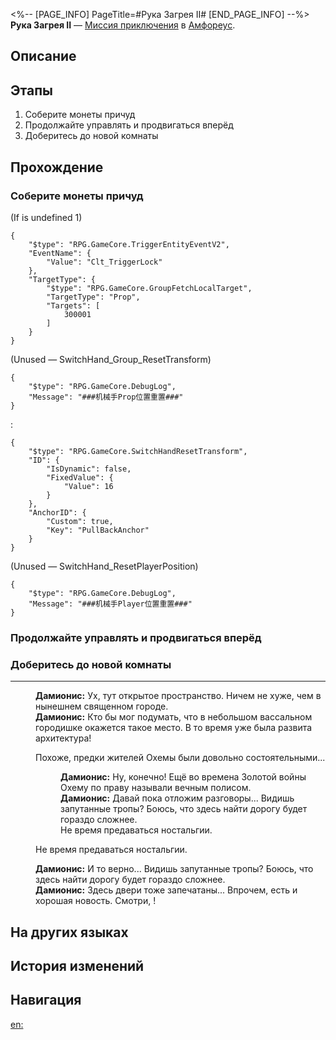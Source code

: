 <%-- [PAGE_INFO]
PageTitle=#Рука Загрея II#
[END_PAGE_INFO] --%>
{{Дополнить|Диалоги.}}
{{Миссия Инфобокс
|id              = 8030104
|Название        = 
|Изображение     = Миссия Рука Загрея II.png
|Тип             = Миссия приключения
|Событие         = 
|Глава           = 
|Условия         = 
|Персонажи       = Дамионис; Первопроходец
|СтартЛокация    = [[Амфореус]] — [[Рука Загрея II]]
|Мир             = Амфореус
|Предыдущая      = 
|Следующая       = 
|Награды         = 
}}
'''Рука Загрея II''' — [[Миссия приключения]] в [[Амфореус]].

==Описание==
{{Описание|<!--официальное описание из Перекрёстка судеб-->}}

==Этапы==
# Соберите монеты причуд
# Продолжайте управлять и продвигаться вперёд
# Доберитесь до новой комнаты

==Прохождение==
{{Дополнить}}
===Соберите монеты причуд===
{{Описание миссии|тип=Миссия приключения|локация=Рука Загрея II|Все комнаты гипогея надёжно запечатаны. Эта находится под защитой руки Загрея. Продолжить путь можно, лишь завершив испытание.}}
{{Диалог Начало}}
;(If {{F|undefined}} is undefined 1)
<pre>{
	"$type": "RPG.GameCore.TriggerEntityEventV2",
	"EventName": {
		"Value": "Clt_TriggerLock"
	},
	"TargetType": {
		"$type": "RPG.GameCore.GroupFetchLocalTarget",
		"TargetType": "Prop",
		"Targets": [
			300001
		]
	}
}</pre>
;(Unused &mdash; SwitchHand_Group_ResetTransform)
<pre>{
	"$type": "RPG.GameCore.DebugLog",
	"Message": "###机械手Prop位置重置###"
}</pre>
:<pre>{
	"$type": "RPG.GameCore.SwitchHandResetTransform",
	"ID": {
		"IsDynamic": false,
		"FixedValue": {
			"Value": 16
		}
	},
	"AnchorID": {
		"Custom": true,
		"Key": "PullBackAnchor"
	}
}</pre>
::<!--0.2-second delay-->

;(Unused &mdash; SwitchHand_ResetPlayerPosition)
<pre>{
	"$type": "RPG.GameCore.DebugLog",
	"Message": "###机械手Player位置重置###"
}</pre>
::<!--0.2-second delay-->

{{Диалог Конец}}

===Продолжайте управлять и продвигаться вперёд===
{{Диалог Начало}}

{{Диалог Конец}}

===Доберитесь до новой комнаты===
{{Описание миссии|тип=Миссия приключения|локация=Рука Загрея II|Вы идёте всё дальше и дальше и попадаете в пустую комнату.}}
{{Диалог Начало}}
----
:'''Дамионис:''' Ух, тут открытое пространство. Ничем не хуже, чем в нынешнем священном городе.
:'''Дамионис:''' Кто бы мог подумать, что в небольшом вассальном городишке окажется такое место. В то время уже была развита архитектура!
:{{Диалог|Стрелка}} Похоже, предки жителей Охемы были довольно состоятельными...
::'''Дамионис:''' Ну, конечно! Ещё во времена Золотой войны Охему по праву называли вечным полисом.
::'''Дамионис:''' Давай пока отложим разговоры... Видишь запутанные тропы? Боюсь, что здесь найти дорогу будет гораздо сложнее.
::Не время предаваться ностальгии.
:{{Диалог|Стрелка}} Не время предаваться ностальгии.
:'''Дамионис:''' И то верно... Видишь запутанные тропы? Боюсь, что здесь найти дорогу будет гораздо сложнее.
:'''Дамионис:''' Здесь двери тоже запечатаны... Впрочем, есть и хорошая новость. Смотри, {{Цвет|Ключевой|nobold=1|рука Загрея}}!
:{{tx}}
{{Диалог Конец}}

==На других языках==
{{На других языках
|en   = Hand of Zagreus: Room II
|zhs  = 扎格列斯之手-房间Ⅱ
|zht  = 扎格列斯之手-房間Ⅱ
|ja   = ザグレウスの手：部屋II
|ko   = 자그레우스의 손-방Ⅱ
|es   = Mano de Zagreus: sala II
|fr   = Salle II de la Main de Zagreus
|ru   = Рука Загрея II
|th   = หัตถ์ Zagreus: ห้อง II
|vi   = Tay Của Zagreus: Phòng II
|de   = Hand des Zagreus: Raum II
|id   = Tangan Zagreus: Ruangan II
|pt   = A Mão de Zagreus: Sala II
}}

==История изменений==
{{История изменений|3.5}}

==Навигация==
{{Миссия приключения Навбокс|Глава }}

[[en:]]
